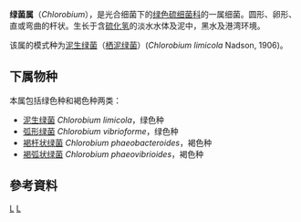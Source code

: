 {{Automatic taxobox
| taxon = Chlorobium
| authority = Nadson, 1906
| type_species = ''Chlorobium limicola''
| type_species_authority = Nadson, 1906
}}
'''绿菌属'''（''Chlorobium''），是光合细菌下的[[绿色硫细菌科|绿色硫细菌科]]的一属细菌。圆形、卵形、直或弯曲的杆状。生长于含[[硫化氢|硫化氢]]的淡水水体及泥中，黑水及港湾环境。

该属的模式种为[[泥生绿菌|泥生绿菌]]（[[栖泥绿菌|栖泥绿菌]]）(''Chlorobium limicola'' Nadson, 1906)。

==下属物种==
本属包括绿色种和褐色种两类：
* [[泥生绿菌|泥生绿菌]] ''Chlorobium limicola''，绿色种
* [[弧形绿菌|弧形绿菌]] ''Chlorobium vibrioforme''，绿色种
* [[褐杆状绿菌|褐杆状绿菌]] ''Chlorobium phaeobacteroides''，褐色种
* [[褐弧状绿菌|褐弧状绿菌]] ''Chlorobium phaeovibrioides''，褐色种

==參考資料==
{{Reflist}}

{{Taxonbar}}
[[Category:1906年描述的分类群|L]]
[[Category:绿菌科|L]]